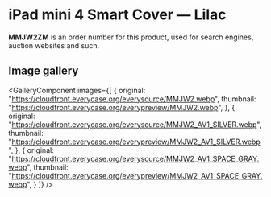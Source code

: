 
# iPad mini 4 Smart Cover — Lilac

<Callout type='info' emoji='👉🏻'>**MMJW2ZM** is an order number for this product, used for search engines, auction websites and such.</Callout>

## Image gallery

<GalleryComponent
    images={[
      {
        original: "https://cloudfront.everycase.org/everysource/MMJW2.webp",
        thumbnail: "https://cloudfront.everycase.org/everypreview/MMJW2.webp",
      },
      {
        original: "https://cloudfront.everycase.org/everysource/MMJW2_AV1_SILVER.webp",
        thumbnail: "https://cloudfront.everycase.org/everypreview/MMJW2_AV1_SILVER.webp",
      },
      {
        original: "https://cloudfront.everycase.org/everysource/MMJW2_AV1_SPACE_GRAY.webp",
        thumbnail: "https://cloudfront.everycase.org/everypreview/MMJW2_AV1_SPACE_GRAY.webp",
      }
    ]}
  />
